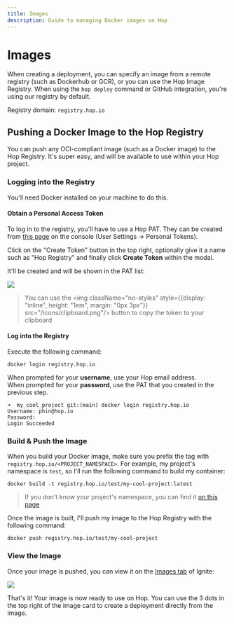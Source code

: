 ```yaml
---
title: Images
description: Guide to managing Docker images on Hop
---
```



# Images

When creating a deployment, you can specify an image from a remote registry (such as Dockerhub or GCR), or you can use the Hop Image Registry. When using the `hop deploy` command or GitHub integration, you're using our registry by default.

Registry domain: `registry.hop.io`

## Pushing a Docker Image to the Hop Registry

You can push any OCI-compliant image (such as a Docker image) to the Hop Registry. It's super easy, and will be available to use within your Hop project.

### Logging into the Registry

You'll need Docker installed on your machine to do this.

#### Obtain a Personal Access Token

To log in to the registry, you'll have to use a Hop PAT. They can be created from [this page](https://console.hop.io/settings/pats) on the console (User Settings -> Personal Tokens).

Click on the "Create Token" button in the top right, optionally give it a name such as "Hop Registry" and finally click **Create Token** within the modal.

It'll be created and will be shown in the PAT list:

<Bleed>
	<Image src={hopPat2} />
</Bleed>

> You can use the <span><img className="no-styles" style={{display: "inline", height: "1em", margin: "0px 3px"}} src="/icons/clipboard.png"/></span> button to copy the token to your clipboard

#### Log into the Registry

Execute the following command:

```
docker login registry.hop.io
```

When prompted for your **username**, use your Hop email address.  
When prompted for your **password**, use the PAT that you created in the previous step.

```
➜  my_cool_project git:(main) docker login registry.hop.io
Username: phin@hop.io
Password:
Login Succeeded
```

### Build & Push the Image

When you build your Docker image, make sure you prefix the tag with `registry.hop.io/<PROJECT_NAMESPACE>`. For example, my project's namespace is `test`, so I'll run the following command to build my container:

```
docker build -t registry.hop.io/test/my-cool-project:latest
```

> If you don't know your project's namespace, you can find it [on this page](https://console.hop.io/project/settings)

Once the image is built, I'll push my image to the Hop Registry with the following command:

```
docker push registry.hop.io/test/my-cool-project
```

### View the Image

Once your image is pushed, you can view it on the [Images tab](https://console.hop.io/ignite/images) of Ignite:

<Bleed>
	<Image src={hopImages1} />
</Bleed>

That's it! Your image is now ready to use on Hop. You can use the 3 dots in the top right of the image card to create a deployment directly from the image.
